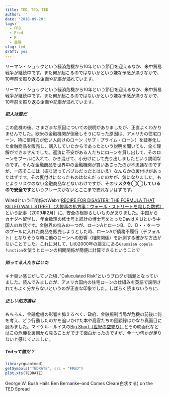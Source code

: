 ```yaml
---
title: TED、TED、TED
author: ''
date: '2018-09-20'
tags:
  - FRB
  - Fred
  - R
  - 金融
slug: ted
draft: yes
---
```


リーマン・ショックという経済危機から10年という節目を迎えるなか、米中貿易戦争が継続中です。また何か起こるのではないかという嫌な予感が漂うなかで、10年前を振り返る企画や記事が溢れています。

<!--more-->  

リーマン・ショックという経済危機から10年という節目を迎えるなか、米中貿易戦争が継続中です。また何か起こるのではないかという嫌な予感が漂うなかで、10年前を振り返る企画や記事が溢れています。

##### 犯人は誰だ

この危機の後、さまざまな原因についての説明がありましたが、正直よくわかりませんでした。欧米の金融機関が倒産しそうになった原因は、アメリカの住宅ローン、特に信用力が低い人向けのローン（サブ・プライム・ローン）を証券化した金融商品を販売し、購入していたからであったという説明を聞いても、全く理解ができませんでした。返済に不安がある人たちにローンを貸し出して、そのローンをプールに入れて、かき混ぜて、小分けにして売り出しましたという説明なのです。そんな金融商品を世界中の金融機関が買いあさったのが不思議なのですが、一応そこには（振り返ってバブルだったとはいえ）なんらかの裏付けがあったはずです。その裏付けになったものはなんだったのかが、気になりました。もとよりリスクのない金融商品などないわけですが、その**リスクを◯◯しているので安全です**というフレーズがないとここまで売れないはずです。

WiredというIT関係のWebで[RECIPE FOR DISASTER: THE FORMULA THAT KILLED WALL STREET（大惨事の処方箋：ウォール・ストリートを殺した数式）](https://www.wired.com/2009/02/wp-quant/)という記事（2009年2月）に、安全の根拠らしいものがありました。中国からカナダへ留学し、年金数理の修士号と統計の博士号をとったDavid X Liという中国人のお話です。金融界の悩みの一つが、ローンAとローンB、C、D・・を一つのプールに入れた商品を販売しようとした時、ローンAが債務不履行（デフォルト）となりそうな時に他のローンへの影響（相関関係）を計測する確かな方法がないことでした。これに対して、Liの2000年の論文にある`Gaussian copula function`を使うとローンの相関関係が簡便に計算できるということで 

##### 知ってる人たちはいた

キナ臭い感じがしていた頃、”Caluculated Risk"というブログが話題となっていました。読んでみましたが、アメリカ国内の住宅ローンの仕組みを英語で説明されてもよく分からないというのが正直な印象でした。しばらく読まないうちに、



##### 正しい処方箋は



もちろん、金融危機の影響を抑えるべく、政府、金融規制当局が危機の前後に何を考え、どう行動したのかを追いかけた本や高官たちの回顧録はかなり真面目に読みました。マイケル・ルイスの[Big Short（世紀の空売り）](https://www.amazon.co.jp/%E4%B8%96%E7%B4%80%E3%81%AE%E7%A9%BA%E5%A3%B2%E3%82%8A%E2%80%95%E4%B8%96%E7%95%8C%E7%B5%8C%E6%B8%88%E3%81%AE%E7%A0%B4%E7%B6%BB%E3%81%AB%E8%B3%AD%E3%81%91%E3%81%9F%E7%94%B7%E3%81%9F%E3%81%A1-%E6%96%87%E6%98%A5%E6%96%87%E5%BA%AB-%E3%83%9E%E3%82%A4%E3%82%B1%E3%83%AB%E3%83%BB%E3%83%AB%E3%82%A4%E3%82%B9/dp/4167651866/ref=sr_1_2?ie=UTF8&qid=1538379912&sr=8-2&keywords=%E4%B8%96%E7%B4%80%E3%81%AE%E7%A9%BA%E5%A3%B2%E3%82%8A)とその映画化などはこの危機を裏側から見ることができて面白かったのですが、今一つ何かが足りないと感じていました。



##### Tedって誰だ？

```r
library(quantmod)
getSymbols("TEDRATE", src = "FRED")
plot.xts(TEDRATE)
```







George W. Bush Hails Ben Bernanke–and Comes Clean(白状する) on the TED Spread
